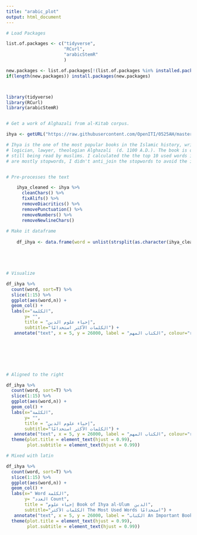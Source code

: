 ```yaml
---
title: "arabic_plot"
output: html_document
---
```


```r

# Load Packages

list.of.packages <- c("tidyverse",
                      "RCurl",
                      "arabicStemR"
                      )

new.packages <- list.of.packages[!(list.of.packages %in% installed.packages()[,"Package"])]
if(length(new.packages)) install.packages(new.packages)



library(tidyverse)
library(RCurl)
library(arabicStemR)


# Get a work of Alghazali from al-Kitab corpus.

ihya <- getURL("https://raw.githubusercontent.com/OpenITI/0525AH/master/data/0505Ghazali/0505Ghazali.IhyaCulumDin/0505Ghazali.IhyaCulumDin.JK000001-ara1")

# Ihya is the one of the most popular books in the Islamic history, written by a scholar,
# logician, lawyer, theologian Alghazali  (d. 1100 A.D.). The book is on religious ethics 
# still being read by muslims. I calculated the the top 10 used words in the book, but they
# are mostly stopwords, I didn't anti_join the stopwords to avoid the increase in lines of code.


# Pre-processes the text

    ihya_cleaned <- ihya %>%
      cleanChars() %>%
      fixAlifs() %>%
      removeDiacritics() %>%
      removePunctuation() %>%
      removeNumbers() %>%
      removeNewlineChars()
    
# Make it dataframe
    
    df_ihya <- data.frame(word = unlist(strsplit(as.character(ihya_cleaned), " ")))





# Visualize

df_ihya %>%
  count(word, sort=T) %>% 
  slice(1:15) %>% 
  ggplot(aes(word,n)) +
  geom_col() +
  labs(x="الكلمة",
       y= "",
       title = "إحياء علوم الدين",
       subtitle="الكلمات الآكثر استخدامًا") +
   annotate("text", x = 5, y = 26000, label = "الكتاب المهم", colour="red") 







# Aligned to the right

df_ihya %>%
  count(word, sort=T) %>% 
  slice(1:15) %>% 
  ggplot(aes(word,n)) +
  geom_col() +
  labs(x="الكلمة",
       y= "",
       title = "إحياء علوم الدين",
       subtitle="الكلمات الآكثر استخدامًا") +
   annotate("text", x = 5, y = 26000, label = "الكتاب المهم", colour="red") +
  theme(plot.title = element_text(hjust = 0.99),
        plot.subtitle = element_text(hjust = 0.99))

# Mixed with latin

df_ihya %>%
  count(word, sort=T) %>% 
  slice(1:15) %>% 
  ggplot(aes(word,n)) +
  geom_col() +
  labs(x=" Word الكلمة",
       y= "العدد Count",
       title = "إحياء علوم Book of Ihya al-Ulum  الدين",
       subtitle="الكلمات الآكثر The Most Used Words استخدامًا") +
   annotate("text", x = 5, y = 26000, label = "الكتاب An Important Book المهم", colour="red") +
  theme(plot.title = element_text(hjust = 0.99),
        plot.subtitle = element_text(hjust = 0.99))



```

